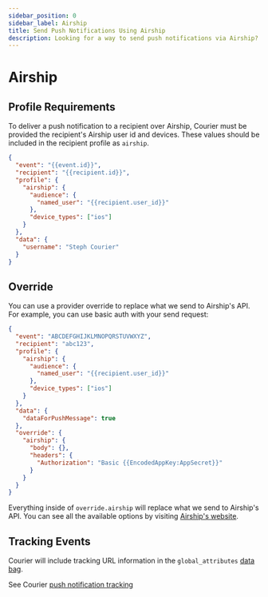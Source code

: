 ```yaml
---
sidebar_position: 0
sidebar_label: Airship 
title: Send Push Notifications Using Airship
description: Looking for a way to send push notifications via Airship? This step-by-step tutorial will show you how to integrate Airship's API the easy way.
---
```


# Airship

## Profile Requirements

To deliver a push notification to a recipient over Airship, Courier must be provided the recipient's Airship user id and devices. These values should be included in the recipient profile as `airship`.

```json title=JSON
{
  "event": "{{event.id}}",
  "recipient": "{{recipient.id}}",
  "profile": {
    "airship": {
      "audience": {
        "named_user": "{{recipient.user_id}}"
      },
      "device_types": ["ios"]
    }
  },
  "data": {
    "username": "Steph Courier"
  }
}
```

## Override

You can use a provider override to replace what we send to Airship's API. For example, you can use basic auth with your send request:

```json title=JSON
{
  "event": "ABCDEFGHIJKLMNOPQRSTUVWXYZ",
  "recipient": "abc123",
  "profile": {
    "airship": {
      "audience": {
        "named_user": "{{recipient.user_id}}"
      },
      "device_types": ["ios"]
    }
  },
  "data": {
    "dataForPushMessage": true
  },
  "override": {
    "airship": {
      "body": {},
      "headers": {
        "Authorization": "Basic {{EncodedAppKey:AppSecret}}"
      }
    }
  }
}
```

Everything inside of `override.airship` will replace what we send to Airship's API. You can see all the available options by visiting [Airship's website](https://docs.airship.com/api/ua/).

## Tracking Events

Courier will include tracking URL information in the `global_attributes` [data bag](https://www.notion.so/trycourier/Tracking-Push-events-d6fdb9015da44ae5a6acdc5fe6832571#04de2c636307494fad517a24d9a9dd40).

See Courier [push notification tracking](../push/intro.mdx#tracking)

